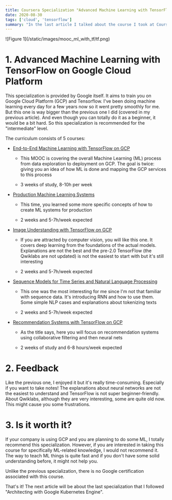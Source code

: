 ```yaml
---
title: Coursera Specialization "Advanced Machine Learning with TensorFlow on Google Cloud Platform"
date: 2020-08-30
tags: ['cloud', 'tensorflow']
summary: "In the last article I talked about the course I took at Coursera. This time I'm going to talk about another specialization: [Advanced Machine Learning with TensorFlow on Google Cloud Platform]([https://www.coursera.org/specializations/advanced-machine-learning-tensorflow-gcp)."
---
```


<div className="text-center">![Figure 1](/static/images/mooc_ml_with_tf/tf.png)</div>

# 1. Advanced Machine Learning with TensorFlow on Google Cloud Platform

This specialization is provided by Google itself. It aims to train you on Google Cloud Platform (GCP) and Tensorflow. I've been doing machine learning every day for a few years now so it went pretty smoothly for me. But this one is way bigger than the previous one I did (covered in my previous article). And even though you can totally do it as a beginner, it would be a bit hard. So this specialization is recommended for the "intermediate" level.

The curriculum consists of 5 courses:

- [End-to-End Machine Learning with TensorFlow on GCP](https://www.coursera.org/learn/end-to-end-ml-tensorflow-gcp)

  - This MOOC is covering the overall Machine Learning (ML) process from data exploration to deployment on GCP. The goal is twice: giving you an idea of how ML is done and mapping the GCP services to this process

  - 3 weeks of study, 8-10h per week

- [Production Machine Learning Systems](https://www.coursera.org/learn/gcp-production-ml-systems)

  - This time, you learned some more specific concepts of how to create ML systems for production

  - 2 weeks and 5-7h/week expected

- [Image Understanding with TensorFlow on GCP](https://www.coursera.org/learn/image-understanding-tensorflow-gcp)

  - If you are attracted by computer vision, you will like this one. It covers deep learning from the foundations of the actual models. Explanations are not the best and the pre-2.0 TensorFlow (the Qwiklabs are not updated) is not the easiest to start with but it's still interesting

  - 2 weeks and 5-7h/week expected

- [Sequence Models for Time Series and Natural Language Processing](https://www.coursera.org/learn/sequence-models-tensorflow-gcp)

  - This one was the most interesting for me since I'm not that familiar with sequence data. It's introducing RNN and how to use them. Some simple NLP cases and explanations about tokenizing texts

  - 2 weeks and 5-7h/week expected

- [Recommendation Systems with TensorFlow on GCP](https://www.coursera.org/learn/recommendation-models-gcp)

  - As the title says, here you will focus on recommendation systems using collaborative filtering and then neural nets

  - 2 weeks of study and 6-8 hours/week expected

# 2. Feedback

Like the previous one, I enjoyed it but it's really time-consuming. Especially if you want to take notes! The explanations about neural networks are not the easiest to understand and TensorFlow is not super beginner-friendly. About Qwiklabs, although they are very interesting, some are quite old now. This might cause you some frustrations.

# 3. Is it worth it?

If your company is using GCP and you are planning to do some ML, I totally recommend this specialization. However, if you are interested in taking this course for specifically ML-related knowledge, I would not recommend it. The way to teach ML things is quite fast and if you don't have some solid understanding before, it might not help you.

Unlike the previous specialization, there is no Google certification associated with this course.

That's it! The next article will be about the last specialization that I followed "Architecting with Google Kubernetes Engine".
